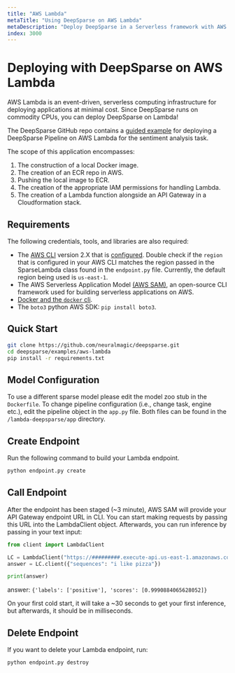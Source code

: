 ```yaml
---
title: "AWS Lambda"
metaTitle: "Using DeepSparse on AWS Lambda"
metaDescription: "Deploy DeepSparse in a Serverless framework with AWS Lambda"
index: 3000
---
```


# Deploying with DeepSparse on AWS Lambda

AWS Lambda is an event-driven, serverless computing infrastructure for deploying applications at minimal cost. Since
DeepSparse runs on commodity CPUs, you can deploy DeepSparse on Lambda!

The DeepSparse GitHub repo contains a [guided example](https://github.com/neuralmagic/deepsparse/tree/main/examples/aws-lambda) 
for deploying a DeepSparse Pipeline on AWS Lambda for the sentiment analysis task.

The scope of this application encompasses:
1. The construction of a local Docker image.
2. The creation of an ECR repo in AWS.
3. Pushing the local image to ECR.
4. The creation of the appropriate IAM permissions for handling Lambda.
5. The creation of a Lambda function alongside an API Gateway in a Cloudformation stack. 

## Requirements
The following credentials, tools, and libraries are also required:
* The [AWS CLI](https://docs.aws.amazon.com/cli/latest/userguide/getting-started-install.html) version 2.X that is [configured](https://docs.aws.amazon.com/cli/latest/userguide/cli-configure-quickstart.html). Double check if the `region` that is configured in your AWS CLI matches the region passed in the SparseLambda class found in the `endpoint.py` file. Currently, the default region being used is `us-east-1`.
* The AWS Serverless Application Model [(AWS SAM)](https://docs.aws.amazon.com/serverless-application-model/latest/developerguide/what-is-sam.html), an open-source CLI framework used for building serverless applications on AWS.
* [Docker and the `docker` cli](https://docs.docker.com/get-docker/).
* The `boto3` python AWS SDK: `pip install boto3`.

## Quick Start

```bash 
git clone https://github.com/neuralmagic/deepsparse.git
cd deepsparse/examples/aws-lambda
pip install -r requirements.txt
```
## Model Configuration

To use a different sparse model please edit the model zoo stub in the `Dockerfile`. 
To change pipeline configuration (i.e., change task, engine etc.), edit the pipeline object in the `app.py` file. Both files can be found in the `/lambda-deepsparse/app` directory.

## Create Endpoint

Run the following command to build your Lambda endpoint.

```bash
python endpoint.py create
```
## Call Endpoint

After the endpoint has been staged (~3 minute), AWS SAM will provide your API Gateway endpoint URL in CLI. You can start making requests by passing this URL into the LambdaClient object. Afterwards, you can run inference by passing in your text input:

```python
from client import LambdaClient

LC = LambdaClient("https://#########.execute-api.us-east-1.amazonaws.com/inference")
answer = LC.client({"sequences": "i like pizza"})

print(answer)
```

answer: `{'labels': ['positive'], 'scores': [0.9990884065628052]}`

On your first cold start, it will take a ~30 seconds to get your first inference, but afterwards, it should be in milliseconds.

## Delete Endpoint

If you want to delete your Lambda endpoint, run:

```bash
python endpoint.py destroy
```
